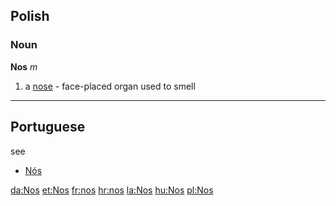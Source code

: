 == Polish ==
=== Noun ===
'''Nos''' ''m''

# a [[nose]] - face-placed organ used to smell

----
== Portuguese ==

see 
* [[Nós]]

[[da:Nos]]
[[et:Nos]]
[[fr:nos]]
[[hr:nos]]
[[la:Nos]]
[[hu:Nos]]
[[pl:Nos]]